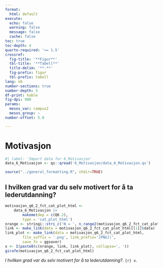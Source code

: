 ```yaml
---
format:
  html: default
execute:
  echo: false
  warning: false
  message: false
  cache: false
toc: true
toc-depth: 4
quarto-required: '>= 1.5'
crossref:
  fig-title: '**Figur**'
  tbl-title: '**Tabell**'
  title-delim: '**.**'
  fig-prefix: figur
  tbl-prefix: tabell
lang: nb
number-sections: true
number-depth: 3
df-print: kable
fig-dpi: 900
params:
  mesos_var: campus2
  mesos_group: ~
number-offset: 5.0

---
```

# Motivasjon
```r
#| label: 'Import data for 6_Motivasjon'
data_6_Motivasjon <- qs::qread('6_Motivasjon/data_6_Motivasjon.qs')
```
```r
source("../general_formatting.R", chdir=TRUE)
```

## I hvilken grad var du selv motivert for å ta lederutdanning?{#sec-I-hvilken-grad-var-du-selv-motivert-for-a-ta-lederutdanning--65}


::: {#fig-motivasjon-q6-2-fct-cat-plot-html}

```r
motivasjon_q6_2_fct_cat_plot_html <-
	data_6_Motivasjon |>
		makeme(dep = c(Q6.2),
		type = 'cat_plot_html')
nrange <- stringi::stri_c('N = ', n_range2(motivasjon_q6_2_fct_cat_plot_html[[1]]))
link <- make_link(data = motivasjon_q6_2_fct_cat_plot_html[[1]]$data)
link_plot <- make_link(data = motivasjon_q6_2_fct_cat_plot_html,
		file_suffix = '.png', link_prefix='[PNG](',
		save_fn = ggsaver)
x <- I(paste0(c(nrange, link, link_plot), collapse=', '))
girafe(motivasjon_q6_2_fct_cat_plot_html)
```

_I hvilken grad var du selv motivert for å ta lederutdanning?_. `{r} x`.

:::
